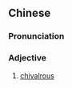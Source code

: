 {{also|侠义}}
==Chinese==
{{zh-forms|s=侠义}}

===Pronunciation===
{{zh-pron
|m=xiáyì
|c=hap6 ji6
|mn=qz:kiap-gī/xm,zz:hia̍p-gī
|cat=a
}}

===Adjective===
{{zh-adj}}

# [[chivalrous]]